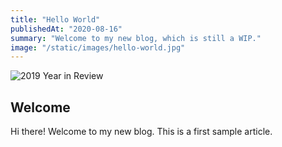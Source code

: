 ```yaml
---
title: "Hello World"
publishedAt: "2020-08-16"
summary: "Welcome to my new blog, which is still a WIP."
image: "/static/images/hello-world.jpg"
---
```


![2019 Year in Review](/static/images/hello-world.jpg)

## Welcome

Hi there! Welcome to my new blog. This is a first sample article.
